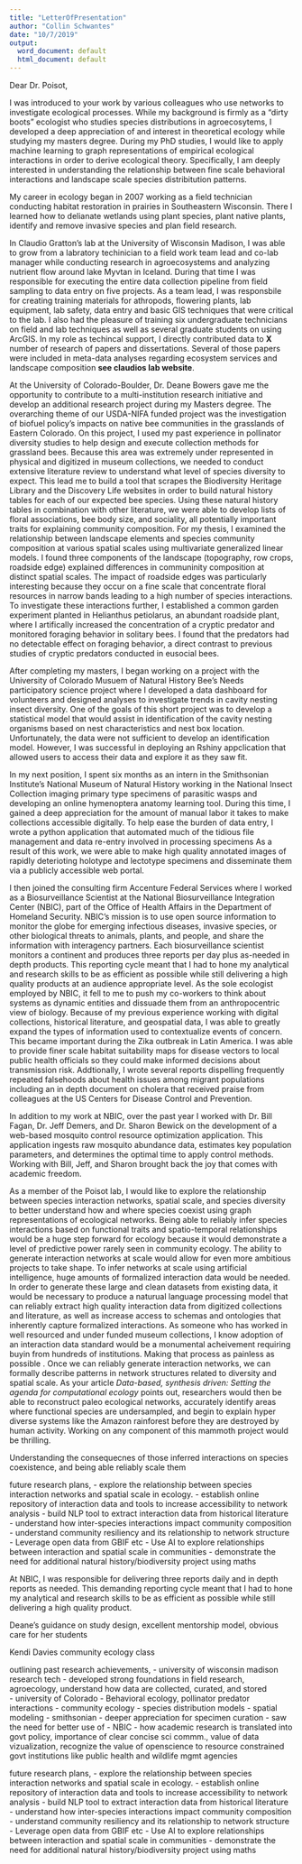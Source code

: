 ```yaml
---
title: "LetterOfPresentation"
author: "Collin Schwantes"
date: "10/7/2019"
output:
  word_document: default
  html_document: default
---
```



Dear Dr. Poisot,

I was introduced to your work by various colleagues who use networks to investigate ecological processes. While my background is firmly as a "dirty boots" ecologist who studies species distributions in agroecosytems, I developed a deep appreciation of and interest in theoretical ecology while studying my masters degree. During my PhD studies, I would like to apply machine learning to graph representations of empirical ecological interactions in order to derive ecological theory. Specifically, I am deeply interested in understanding the relationship between fine scale behavioral interactions and landscape scale species distribitution patterns. 

My career in ecology began in 2007 working as a field technician conducting habitat restoration in prairies in Southeastern Wisconsin. There I learned how to delianate wetlands using plant species, plant native plants, identify and remove invasive species and plan field research. 

In Claudio Gratton's lab at the University of Wisconsin Madison, I was able to grow from a labratory techinician to a field work team lead and co-lab manager while conducting research in agroecosystems and analyzing nutrient flow around lake Myvtan in Iceland. During that time I was responsible for executing the entire data collection pipeline from field sampling to data entry on five projects. As a team lead, I was responsbile for creating training materials for athropods, flowering plants, lab equipment, lab safety, data entry and basic GIS techniques that were critical to the lab. I also had the pleasure of training six undergraduate technicians on field and lab techniques as well as several graduate students on using ArcGIS. In my role as techincal support, I directly contributed data to **X** number of research of papers and dissertations. Several of those papers were included in meta-data analyses regarding ecosystem services and landscape composition **see claudios lab website**.

At the University of Colorado-Boulder, Dr. Deane Bowers gave me the opportunity to contribute to a multi-institution research initiative and develop an additional research project during my Masters degree. The overarching theme of our USDA-NIFA funded project was the investigation of biofuel policy's impacts on native bee communities in the grasslands of Eastern Colorado. On this project, I used my past experience in pollinator diversity studies to help design and execute collection methods for grassland bees. Because this area was extremely under represented in physical and digitized in museum collections, we needed to conduct extensive literature review to understand what level of species diversity to expect. This lead me to build a tool that scrapes the Biodiversity Heritage Library and the Discovery Life websites in order to build natural history tables for each of our expected bee species. Using these natural history tables in combination with other literature, we were able to develop lists of floral associations, bee body size, and sociality, all potentially important traits for explaining community composition. For my thesis, I examined the relationship between landscape elements and species community composition at various spatial scales using multivariate generalized linear models. I found three  components of the landscape (topography, row crops, roadside edge) explained differences in communinity composition at distinct spatial scales. The impact of roadside edges was particularly interesting because they occur on a fine scale that concentrate floral resources in narrow bands leading to a high number of species interactions. To investigate these interactions further, I established a common garden experiment planted in Helianthus petiolarus, an abundant roadside plant, where I artifically increased the concentration of a cryptic predator and monitored foraging behavior in solitary bees. I found that the predators had no detectable effect on foraging behavior, a direct contrast to previous studies of cryptic predators conducted in eusocial bees. 

After completing my masters, I began working on a project with the University of Colorado Musuem of Natural History Bee's Needs participatory science project where I developed a data dashboard for volunteers and designed analyses to investigate trends in cavity nesting insect diversity. One of the goals of this short project was to develop a statistical model that would assist in identification of the cavity nesting organisms based on nest characteristics and nest box location. Unfortunately, the data were not sufficient to develop an identification model. However, I was successful in deploying an Rshiny appclication that allowed users to access their data and explore it as they saw fit. 

In my next position, I spent six months as an intern in the Smithsonian Institute's National Museum of Natural History working in the National Insect Collection imaging  primary type specimens of parasitic wasps and developing an online hymenoptera anatomy learning tool. During this time, I gained a deep appreciation for the amount of manual labor it takes to make collections accessible digitally. To help ease the burden of data entry, I wrote a python application that automated much of the tidious file management and data re-entry involved in processing specimens As a result of this work, we were able to make high quality annotated images of rapidly deterioting holotype and lectotype specimens and disseminate them via a publicly accessible web portal.  

I then joined the consulting firm Accenture Federal Services where I worked as a Biosurveillance Scientist at the National Biosurveillance Integration Center (NBIC), part of the Office of Health Affairs in the Department of Homeland Security. NBIC's mission is to use open source information to monitor the globe for emerging infectious diseases, invasive species, or other biological threats to animals, plants, and people, and share the information with interagency partners. Each biosurveillance scientist monitors a continent and produces three reports per day plus as-needed in depth products. This reporting cycle meant that I had to hone my analytical and research skills to be as efficient as possible while still delivering a high quality products at an audience appropriate level. As the sole ecologist employed by NBIC, it fell to me to push my co-workers to think about systems as dynamic entities and dissuade them from an anthropocentric view of biology. Because of my previous experience working with digital collections, historical literature, and geospatial data, I was able to greatly expand the types of information used to contextualize events of concern. This became important during the Zika outbreak in Latin America. I was able to provide finer scale habitat suitability maps for disease vectors to local public health officials so they could make informed decisions about transmission risk. Addtionally, I wrote several reports dispelling frequently repeated falsehoods about health issues among migrant populations including an in depth document on cholera that received praise from colleagues at the US Centers for Disease Control and Prevention. 

In addition to my work at NBIC, over the past year I worked with Dr. Bill Fagan, Dr. Jeff Demers, and Dr. Sharon Bewick on the development of a web-based mosquito control resource optimization application. This application ingests raw mosquito abundance data, estimates key population parameters, and determines the optimal time to apply control methods. Working with Bill, Jeff, and Sharon brought back the joy that comes with academic freedom. 

As a member of the Poisot lab, I would like to explore the relationship between species interaction networks, spatial scale, and species diversity to better understand how and where species coexist using graph representations of ecological networks. Being able to reliably infer species interactions based on functional traits and spatio-temporal relationships would be a huge step forward for ecology because it would demonstrate a level of predictive power rarely seen in community ecology. The ability to generate interaction networks at scale would allow for even more ambitious projects to take shape. To infer networks at scale using artificial intelligence, huge amounts of formalized interaction data would be needed. In order to generate these large and clean datasets from existing data, it would be necessary to produce a naturual language processing model that can reliably extract high quality interaction data from digitized collections and literature, as well as increase access to schemas and ontologies that inherently capture formalized interactions. As someone who has worked in well resourced and under funded museum collections, I know adoption of an interaction data standard would be a monumental acheivement requiring buyin from hundreds of institutions. Making that process as painless as possible . Once we can reliably generate interaction networks, we can formally describe patterns in network structures related to diversity and spatial scale. As your article *Data-based, synthesis driven: Setting the agenda for computational ecology* points out, researchers would then be able to reconstruct paleo  ecological networks, accurately identify areas where functional species are undersampled, and begin to explain hyper diverse systems like the Amazon rainforest before they are destroyed by human activity. Working on any component of this mammoth project would be thrilling.        

   
Understanding the consequecnes of those inferred interactions on species coexistence, and being able reliably scale them

future research plans,
- explore the relationship between species interaction networks and spatial scale in ecology.
  - establish online repository of interaction data and tools to increase accessibility to network analysis
    - build NLP tool to extract interaction data from historical literature
  - understand how inter-species interactions impact community composition
  - understand community resiliency and its relationship to network structure 
    - Leverage open data from GBIF etc - Use AI to explore relationships between interaction and spatial scale in communities
  - demonstrate the need for additional natural history/biodiversity project using maths









At NBIC, I was responsible for delivering three reports daily and in depth reports as needed. This demanding reporting cycle meant that I had to hone my analytical and research skills to be as efficient as possible while still delivering a high quality product. 







Deane's guidance on study design, excellent mentorship model, obvious care for her students

Kendi Davies community ecology class






outlining past research achievements,
- university of wisconsin madison research tech
  - developed strong foundations in field research, agroecology, understand how data are collected, curated, and stored   
- university of Colorado 
   - Behavioral ecology, pollinator predator interactions
   - community ecology - species distribution models
   - spatial modeling
 - smithsonian
    - deeper appreciation for specimen curation
    - saw the need for better use of 
  - NBIC
    - how academic research is translated into govt policy, importance of clear concise sci commm., value of data vizualization, recognize the value of openscience to resource constrained govt institutions like public health and wildlife mgmt agencies

future research plans,
- explore the relationship between species interaction networks and spatial scale in ecology.
  - establish online repository of interaction data and tools to increase accessibility to network analysis
    - build NLP tool to extract interaction data from historical literature
  - understand how inter-species interactions impact community composition
  - understand community resiliency and its relationship to network structure 
    - Leverage open data from GBIF etc - Use AI to explore relationships between interaction and spatial scale in communities
  - demonstrate the need for additional natural history/biodiversity project using maths



